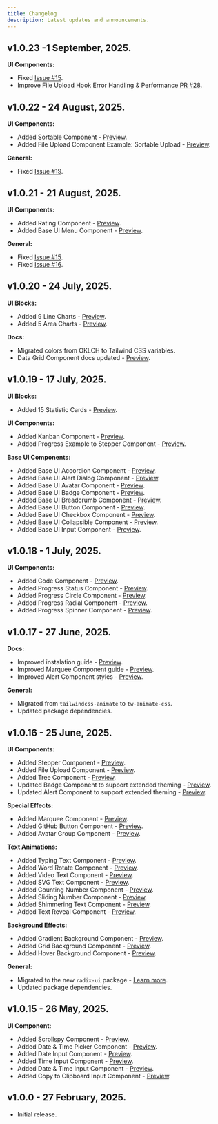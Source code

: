 ```yaml
---
title: Changelog
description: Latest updates and announcements.
---
```


## v1.0.23 -1 September, 2025.

**UI Components:**

- Fixed [Issue #15](https://github.com/keenthemes/reui/issues/15).
- Improve File Upload Hook Error Handling & Performance [PR #28](https://github.com/keenthemes/reui/pull/28).

## v1.0.22 - 24 August, 2025.

**UI Components:**

- Added Sortable Component - [Preview](/docs/sortable).
- Added File Upload Component Example: Sortable Upload - [Preview](/docs/file-upload#sortable).

**General:**

- Fixed [Issue #19](https://github.com/keenthemes/reui/issues/19).

## v1.0.21 - 21 August, 2025.

**UI Components:**

- Added Rating Component - [Preview](/docs/rating).
- Added Base UI Menu Component - [Preview](/docs/base-menu).

**General:**

- Fixed [Issue #15](https://github.com/keenthemes/reui/issues/15).
- Fixed [Issue #16](https://github.com/keenthemes/reui/issues/16).

## v1.0.20 - 24 July, 2025.

**UI Blocks:**

- Added 9 Line Charts - [Preview](/blocks/charts/line-charts).
- Added 5 Area Charts - [Preview](/blocks/charts/area-charts).

**Docs:**

- Migrated colors from OKLCH to Tailwind CSS variables.
- Data Grid Component docs updated - [Preview](/docs/data-grid).

## v1.0.19 - 17 July, 2025.

**UI Blocks:**

- Added 15 Statistic Cards - [Preview](/blocks/cards/statistic-cards).

**UI Components:**

- Added Kanban Component - [Preview](/docs/kanban).
- Added Progress Example to Stepper Component - [Preview](/docs/stepper#progress).

**Base UI Components:**

- Added Base UI Accordion Component - [Preview](/docs/base-accordion).
- Added Base UI Alert Dialog Component - [Preview](/docs/base-alert-dialog).
- Added Base UI Avatar Component - [Preview](/docs/base-avatar).
- Added Base UI Badge Component - [Preview](/docs/base-badge).
- Added Base UI Breadcrumb Component - [Preview](/docs/base-breadcrumb).
- Added Base UI Button Component - [Preview](/docs/base-button).
- Added Base UI Checkbox Component - [Preview](/docs/base-checkbox).
- Added Base UI Collapsible Component - [Preview](/docs/base-collapsible).
- Added Base UI Input Component - [Preview](/docs/base-input).

## v1.0.18 - 1 July, 2025.

**UI Components:**

- Added Code Component - [Preview](/docs/code).
- Added Progress Status Component - [Preview](/docs/progress#status).
- Added Progress Circle Component - [Preview](/docs/progress#circle).
- Added Progress Radial Component - [Preview](/docs/progress#radial).
- Added Progress Spinner Component - [Preview](/docs/progress#spinner).

## v1.0.17 - 27 June, 2025.

**Docs:**

- Improved instalation guide - [Preview](/docs/installation).
- Improved Marquee Component guide - [Preview](/docs/marquee).
- Improved Alert Component styles - [Preview](/docs/alert).

**General:**

- Migrated from `tailwindcss-animate` to `tw-animate-css`.
- Updated package dependencies.

## v1.0.16 - 25 June, 2025.

**UI Components:**

- Added Stepper Component - [Preview](/docs/stepper).
- Added File Upload Component - [Preview](/docs/file-upload).
- Added Tree Component - [Preview](/docs/tree).
- Updated Badge Component to support extended theming - [Preview](/docs/badge).
- Updated Alert Component to support extended theming - [Preview](/docs/alert).

**Special Effects:**

- Added Marquee Component - [Preview](/docs/marquee).
- Added GitHub Button Component - [Preview](/docs/github-button).
- Added Avatar Group Component - [Preview](/docs/avatar-group).

**Text Animations:**

- Added Typing Text Component - [Preview](/docs/typing-text).
- Added Word Rotate Component - [Preview](/docs/word-rotate).
- Added Video Text Component - [Preview](/docs/video-text).
- Added SVG Text Component - [Preview](/docs/svg-text).
- Added Counting Number Component - [Preview](/docs/counting-number).
- Added Sliding Number Component - [Preview](/docs/sliding-number).
- Added Shimmering Text Component - [Preview](/docs/shimmering-text).
- Added Text Reveal Component - [Preview](/docs/text-reveal).

**Background Effects:**

- Added Gradient Background Component - [Preview](/docs/gradient-background).
- Added Grid Background Component - [Preview](/docs/grid-background).
- Added Hover Background Component - [Preview](/docs/hover-background).

**General:**

- Migrated to the new `radix-ui` package - [Learn more](https://ui.shadcn.com/docs/changelog).
- Updated package dependencies.

## v1.0.15 - 26 May, 2025.

**UI Component:**

- Added Scrollspy Component - [Preview](/docs/scrollspy).
- Added Date & Time Picker Component - [Preview](/docs/date-picker#date--time).
- Added Date Input Component - [Preview](/docs/input#date).
- Added Time Input Component - [Preview](/docs/input#time).
- Added Date & Time Input Component - [Preview](/docs/input#date--time).
- Added Copy to Clipboard Input Component - [Preview](/docs/input#copy--to--clipboard).

## v1.0.0 - 27 February, 2025.

- Initial release.

